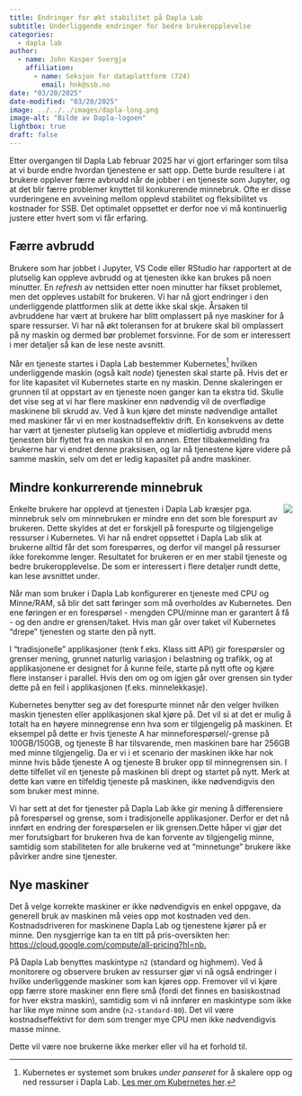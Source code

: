 ```yaml
---
title: Endringer for økt stabilitet på Dapla Lab
subtitle: Underliggende endringer for bedre brukeropplevelse
categories:
  - dapla lab
author:
  - name: John Kasper Svergja
    affiliation: 
      - name: Seksjon for dataplattform (724)
        email: hnk@ssb.no
date: "03/20/2025"
date-modified: "03/20/2025"
image: ../../../images/dapla-long.png
image-alt: "Bilde av Dapla-logoen"
lightbox: true
draft: false
---
```


Etter overgangen til Dapla Lab februar 2025 har vi gjort erfaringer som tilsa at vi burde endre hvordan tjenestene er satt opp. Dette burde resultere i at brukere opplever færre avbrudd når de jobber i en tjeneste som Jupyter, og at det blir færre problemer knyttet til konkurerende minnebruk. Ofte er disse vurderingene en avveining mellom opplevd stabilitet og fleksibilitet vs kostnader for SSB. Det optimalet oppsettet er derfor noe vi må kontinuerlig justere etter hvert som vi får erfaring. 

## Færre avbrudd

Brukere som har jobbet i Jupyter, VS Code eller RStudio har rapportert at de plutselig kan oppleve avbrudd og at tjenesten ikke kan brukes på noen minutter. En *refresh* av nettsiden etter noen minutter har fikset problemet, men det oppleves ustabilt for brukeren. Vi har nå gjort endringer i den underliggende plattformen slik at dette ikke skal skje. Årsaken til avbruddene har vært at brukere har blitt omplassert på nye maskiner for å spare ressurser. Vi har nå økt toleransen for at brukere skal bli omplassert på ny maskin og dermed bør problemet forsvinne. For de som er interessert i mer detaljer så kan de lese neste avsnitt.

Når en tjeneste startes i Dapla Lab bestemmer Kubernetes^[Kubernetes er systemet som brukes *under panseret* for å skalere opp og ned ressurser i Dapla Lab. [Les mer om Kubernetes her](https://kubernetes.io/).] hvilken underliggende maskin (også kalt *node*) tjenesten skal starte på. Hvis det er for lite kapasitet vil Kubernetes starte en ny maskin. Denne skaleringen er grunnen til at oppstart av en tjeneste noen ganger kan ta ekstra tid. 
Skulle det vise seg at vi har flere maskiner enn nødvendig vil de overflødige maskinene bli skrudd av. Ved å kun kjøre det minste nødvendige antallet med maskiner får vi en mer kostnadseffektiv drift. En konsekvens av dette har vært at tjenester plutselig kan oppleve et midlertidig avbrudd mens tjenesten blir flyttet fra en maskin til en annen. 
Etter tilbakemelding fra brukerne har vi endret denne praksisen, og lar nå tjenestene kjøre videre på samme maskin, selv om det er ledig kapasitet på andre maskiner.

## Mindre konkurrerende minnebruk

![](./dapla-lab-cpu-ram.png){style="max-width: 60%; float: right;" fig-alt="Dapla logo"}

Enkelte brukere har opplevd at tjenesten i Dapla Lab kræsjer pga. minnebruk selv om minnebruken er mindre enn det som ble forespurt av brukeren. Dette skyldes at det er forskjell på forespurte og tilgjengelige ressurser i Kubernetes. Vi har nå endret oppsettet i Dapla Lab slik at brukerne alltid får det som forespørres, og derfor vil mangel på ressurser ikke forekomme lenger. Resultatet for brukeren er en mer stabil tjeneste og bedre brukeropplevelse. De som er interessert i flere detaljer rundt dette, kan lese avsnittet under.   

Når man som bruker i Dapla Lab konfigurerer en tjeneste med CPU og Minne/RAM, så blir det satt føringer som må overholdes av Kubernetes. Den ene føringen er en forespørsel - mengden CPU/minne man er garantert å få - og den andre er grensen/taket. Hvis man går over taket vil Kubernetes "drepe" tjenesten og starte den på nytt.

I "tradisjonelle" applikasjoner (tenk f.eks. Klass sitt API) gir forespørsler og grenser mening, grunnet naturlig variasjon i belastning og trafikk, og at applikasjonene er designet for å kunne feile, starte på nytt ofte og kjøre flere instanser i parallel. Hvis den om og om igjen går over grensen sin tyder dette på en feil i applikasjonen (f.eks. minnelekkasje).

Kubernetes benytter seg av det forespurte minnet når den velger hvilken maskin tjenesten eller applikasjonen skal kjøre på. Det vil si at det er mulig å totalt ha en høyere minnegrense enn hva som er tilgjengelig på maskinen. Et eksempel på dette er hvis tjeneste A har minneforespørsel/-grense på 100GB/150GB, og tjeneste B har tilsvarende, men maskinen bare har 256GB med minne tilgjengelig. Da er vi i et scenario der maskinen ikke har nok minne hvis både tjeneste A og tjeneste B bruker opp til minnegrensen sin. I dette tilfellet vil en tjeneste på maskinen bli drept og startet på nytt. Merk at dette kan være en tilfeldig tjeneste på maskinen, ikke nødvendigvis den som bruker mest minne.

Vi har sett at det for tjenester på Dapla Lab ikke gir mening å differensiere på forespørsel og grense, som i tradisjonelle applikasjoner. Derfor er det nå innført en endring der forespørselen er lik grensen.Dette håper vi gjør det mer forutsigbart for brukeren hva de kan forvente av tilgjengelig minne, samtidig som stabiliteten for alle brukerne ved at "minnetunge" brukere ikke påvirker andre sine tjenester.

## Nye maskiner

Det å velge korrekte maskiner er ikke nødvendigvis en enkel oppgave, da generell bruk av maskinen må veies opp mot kostnaden ved den. Kostnadsdriveren for maskinene Dapla Lab og tjenestene kjører på er minne. Den nysgjerrige kan ta en titt på pris-oversikten her:  
<https://cloud.google.com/compute/all-pricing?hl=nb.> 

På Dapla Lab benyttes maskintype `n2` (standard og highmem). Ved å monitorere og observere bruken av ressurser gjør vi nå også endringer i hvilke underliggende maskiner som kan kjøres opp. Fremover vil vi kjøre opp færre store maskiner enn flere små (fordi det finnes en basiskostnad for hver ekstra maskin), samtidig som vi nå innfører en maskintype som ikke har like mye minne som andre (`n2-standard-80`). Det vil være kostnadseffektivt for dem som trenger mye CPU men ikke nødvendigvis masse minne.

Dette vil være noe brukerne ikke merker eller vil ha et forhold til.

